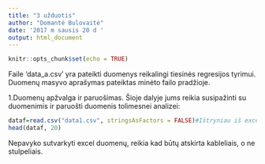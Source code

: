 ```yaml
---
title: "3 užduotis"
author: "Domantė Bulovaitė"
date: '2017 m sausis 20 d '
output: html_document
---
```


```r
knitr::opts_chunk$set(echo = TRUE)
```

Faile ‘data_a.csv’ yra pateikti duomenys reikalingi tiesinės regresijos tyrimui. Duomenų masyvo aprašymas pateiktas minėto failo pradžioje.

1.Duomenų apžvalga ir paruošimas. Šioje dalyje jums reikia susipažinti su duomenimis ir paruošti duomenis tolimesnei analizei:


```r
dataf=read.csv("data1.csv", stringsAsFactors = FALSE)#Ištryniau iš excel failo pirmąsias eilutes su reikšmių paaiškinimais, nes kitaip neskaitė failo
head(dataf, 20)
```
Nepavyko sutvarkyti excel duomenų, reikia kad būtų atskirta kableliais, o ne stulpeliais. 